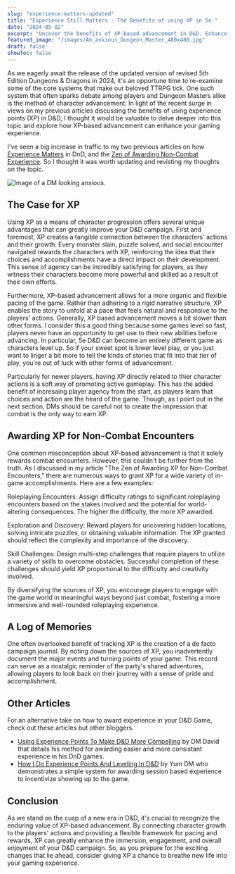 ```yaml
---
slug: "experience-matters-updated"
title: "Experience Still Matters - The Benefits of using XP in 5e."
date: "2024-05-02"
excerpt: "Uncover the benefits of XP-based advancement in D&D. Enhance player agency, pacing, and diverse gameplay. Learn to award XP for a well-rounded experience."
featured_image: "/images/An_anxious_Dungeon_Master_480x480.jpg"
draft: false
showToc: false
---
```


As we eagerly await the release of the updated version of revised 5th Edition Dungeons & Dragons in 2024, it's an opportune time to re-examine some of the core systems that make our beloved TTRPG tick. One such system that often sparks debate among players and Dungeon Masters alike is the method of character advancement. In light of the recent surge in views on my previous articles discussing the benefits of using experience points (XP) in D&D, I thought it would be valuable to delve deeper into this topic and explore how XP-based advancement can enhance your gaming experience.

I've seen a big increase in traffic to my two previous articles on how [Experience Matters](/2023/05/17/the-benefits-of-xp-in-5th-edition/) in DnD, and the [Zen of Awarding Non-Combat Experience](/2021/02/25/the-zen-of-awarding-experience-for-roleplaying/).  So I thought it was worth updating and revisting my thoughts on the topic. 

![Image of a DM looking anxious.](/images/An_anxious_Dungeon_Master_480x480.jpg)

## The Case for XP
Using XP as a means of character progression offers several unique advantages that can greatly improve your D&D campaign. First and foremost, XP creates a tangible connection between the characters' actions and their growth. Every monster slain, puzzle solved, and social encounter navigated rewards the characters with XP, reinforcing the idea that their choices and accomplishments have a direct impact on their development. This sense of agency can be incredibly satisfying for players, as they witness their characters become more powerful and skilled as a result of their own efforts.

Furthermore, XP-based advancement allows for a more organic and flexible pacing of the game. Rather than adhering to a rigid narrative structure, XP enables the story to unfold at a pace that feels natural and responsive to the players' actions. Generally, XP based advancement moves a bit slower than other forms. I consider this a good thing because some games level so fast, players never have an opportunity to get use to their new abilities before advancing.  In particular, 5e D&D can become an entirely different game as characters level up. So if your sweet spot is lower level play, or you just want to linger a bit more to tell the kinds of stories that fit into that tier of play, you're out of luck with other forms of advancement. 

Particularly for newer players, having XP directly related to thier character actions is a soft way of promoting active gameplay.  This has the added benefit of incresaing player agency from the start, as players learn that choices and action are the heard of the game. Though, as I point out in the next section, DMs should be careful not to create the impression that combat is the only way to earn XP.

## Awarding XP for Non-Combat Encounters
One common misconception about XP-based advancement is that it solely rewards combat encounters. However, this couldn't be further from the truth. As I discussed in my article "The Zen of Awarding XP for Non-Combat Encounters," there are numerous ways to grant XP for a wide variety of in-game accomplishments. Here are a few examples:

Roleplaying Encounters: Assign difficulty ratings to significant roleplaying encounters based on the stakes involved and the potential for world-altering consequences. The higher the difficulty, the more XP awarded.

Exploration and Discovery: Reward players for uncovering hidden locations, solving intricate puzzles, or obtaining valuable information. The XP granted should reflect the complexity and importance of the discovery.

Skill Challenges: Design multi-step challenges that require players to utilize a variety of skills to overcome obstacles. Successful completion of these challenges should yield XP proportional to the difficulty and creativity involved.

By diversifying the sources of XP, you encourage players to engage with the game world in meaningful ways beyond just combat, fostering a more immersive and well-rounded roleplaying experience.

## A Log of Memories
One often overlooked benefit of tracking XP is the creation of a de facto campaign journal. By noting down the sources of XP, you inadvertently document the major events and turning points of your game. This record can serve as a nostalgic reminder of the party's shared adventures, allowing players to look back on their journey with a sense of pride and accomplishment.

## Other Articles
For an alternative take on how to award experience in your D&D Game, check out these articles but other bloggers.

* [Using Experience Points To Make D&D More Compelling](https://dmdavid.com/tag/using-experience-points-to-make-your-dd-game-more-compelling/) by DM David that details his method for awarding easier and more consistant experience in his DnD games.
* [How I Do Experience Points And Leveling In D&D](https://yumdm.com/xp-and-levelling/) by Yum DM who demonstrates a simple system for awarding session based experience to incentivize showing up to the game.

## Conclusion
As we stand on the cusp of a new era in D&D, it's crucial to recognize the enduring value of XP-based advancement. By connecting character growth to the players' actions and providing a flexible framework for pacing and rewards, XP can greatly enhance the immersion, engagement, and overall enjoyment of your D&D campaign. So, as you prepare for the exciting changes that lie ahead, consider giving XP a chance to breathe new life into your gaming experience.
